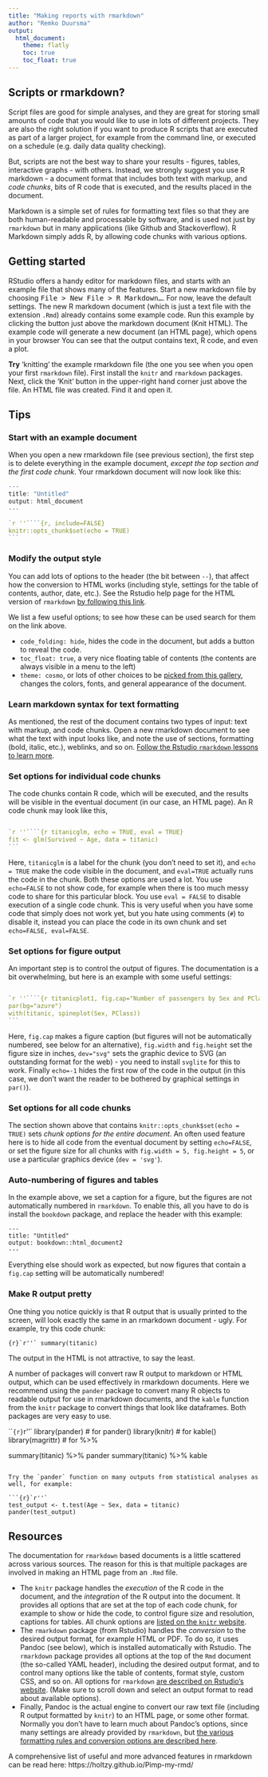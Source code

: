 ```yaml
---
title: "Making reports with rmarkdown"
author: "Remko Duursma"
output: 
  html_document:
    theme: flatly
    toc: true
    toc_float: true
---
```




## Scripts or rmarkdown?

Script files are good for simple analyses, and they are great for storing small amounts of code that you would like to use in lots of different projects. They are also the right solution if you want to produce R scripts that are executed as part of a larger project, for example from the command line, or executed on a schedule (e.g. daily data quality checking).

But, scripts are not the best way to share your results - figures, tables, interactive graphs - with others. Instead, we strongly suggest you use R markdown - a document format that includes both text with markup, and *code chunks*, bits of R code that is executed, and the results placed in the document. 

Markdown is a simple set of rules for formatting text files so that they are both human-readable and processable by software, and is used not just by `rmarkdown` but in many applications (like Github and Stackoverflow). R Markdown simply adds R, by allowing code chunks with various options.



## Getting started

RStudio offers a handy editor for markdown files, and starts with an example file that shows many of the features. Start a new markdown file by choosing <kbd>File > New File > R Markdown...</kbd>. For now, leave the default settings. The new R markdown document (which is just a text file with the extension `.Rmd`) already contains some example code. Run this example by clicking the button just above the markdown document (Knit HTML). The example code will generate a new document (an HTML page), which opens in your browser You can see that the output contains text, R code, and even a plot.


**Try** 'knitting' the example rmarkdown file (the one you see when you open your first `rmarkdown` file). First install the `knitr` and `rmarkdown` packages. Next, click the 'Knit' button in the upper-right hand corner just above the file. An HTML file was created. Find it and open it.


## Tips

### Start with an example document

When you open a new rmarkdown file (see previous section), the first step is to delete everything in the example document, *except the top section and the first code chunk*. Your rmarkdown document will now look like this:


````r
---
title: "Untitled"
output: html_document
---

`r ''````{r, include=FALSE}
knitr::opts_chunk$set(echo = TRUE)
```
````



### Modify the output style

You can add lots of options to the header (the bit between `--`), that affect how the conversion to HTML works (including style, settings for the table of contents, author, date, etc.). See the Rstudio help page for the HTML version of `rmarkdown` [by following this link](https://bookdown.org/yihui/rmarkdown/html-document.html). 

We list a few useful options; to see how these can be used search for them on the link above.

- `code_folding: hide`, hides the code in the document, but adds a button to reveal the code.
- `toc_float: true`, a very nice floating table of contents (the contents are always visible in a menu to the left)
- `theme: cosmo`, or lots of other choices to be [picked from this gallery](https://bootswatch.com/3/), changes the colors, fonts, and general appearance of the document.



### Learn markdown syntax for text formatting

As mentioned, the rest of the document contains two types of input: text with markup, and code chunks. Open a new rmarkdown document to see what the text with input looks like, and note the use of sections, formatting (bold, italic, etc.), weblinks, and so on. [Follow the Rstudio `rmarkdown` lessons to learn more](https://rmarkdown.rstudio.com/lesson-2.html).


### Set options for individual code chunks

The code chunks contain R code, which will be executed, and the results will be visible in the eventual document (in our case, an HTML page). An R code chunk may look like this,

````r

`r ''````{r titanicglm, echo = TRUE, eval = TRUE}
fit <- glm(Survived ~ Age, data = titanic)
```
````

Here, `titanicglm` is a label for the chunk (you don't need to set it), and `echo = TRUE` make the code visible in the document, and `eval=TRUE` actually runs the code in the chunk. Both these options are used a lot. You use `echo=FALSE` to not show code, for example when there is too much messy code to share for this particular block. You use `eval = FALSE` to disable execution of a single code chunk. This is very useful when you have some code that simply does not work yet, but you hate using comments (`#`) to disable it, instead you can place the code in its own chunk and set `echo=FALSE, eval=FALSE`.

### Set options for figure output {-}

An important step is to control the output of figures. The documentation is a bit overwhelming, but here is an example with some useful settings:

````r

`r ''````{r titanicplot1, fig.cap="Number of passengers by Sex and PClass", fig.width=4, fig.height=4, dev="svg", echo = -1}`r''`
par(bg="azure")
with(titanic, spineplot(Sex, PClass))
```
````

Here, `fig.cap` makes a figure caption (but figures will not be automatically numbered, see below for an alternative), `fig.width` and `fig.height` set the figure size in inches, `dev="svg"` sets the graphic device to SVG (an outstanding format for the web) - you need to install `svglite` for this to work. Finally `echo=-1` hides the first row of the code in the output (in this case, we don't want the reader to be bothered by graphical settings in `par()`).


### Set options for all code chunks {-}

The section shown above that contains  `knitr::opts_chunk$set(echo = TRUE)` sets *chunk options for the entire document*. An often used feature here is to hide all code from the eventual document by setting `echo=FALSE`, or set the figure size for all chunks with `fig.width = 5, fig.height = 5`, or use a particular graphics device (`dev = 'svg'`).


### Auto-numbering of figures and tables

In the example above, we set a caption for a figure, but the figures are not automatically numbered in `rmarkdown`. To enable this, all you have to do is install the `bookdown` package, and replace the header with this example:

```
---
title: "Untitled"
output: bookdown::html_document2
---

```

Everything else should work as expected, but now figures that contain a `fig.cap` setting will be automatically numbered! 


### Make R output pretty

One thing you notice quickly is that R output that is usually printed to the screen, will look exactly the same in an rmarkdown document - ugly. For example, try this code chunk:

```{r}`r''`
summary(titanic) 
```

The output in the HTML is not attractive, to say the least.

A number of packages will convert raw R output to markdown or HTML output, which can be used effectively in rmarkdown documents. Here we recommend using the `pander` package to convert many R objects to readable output for use in rmarkdown documents, and the `kable` function from the `knitr` package to convert things that look like dataframes. Both packages are very easy to use.

```{r}`r''`
library(pander)    # for pander()
library(knitr)     # for kable()
library(magrittr)  # for %>%

summary(titanic) %>% pander
summary(titanic) %>% kable
```

Try the `pander` function on many outputs from statistical analyses as well, for example:

```{r}`r''`
test_output <- t.test(Age ~ Sex, data = titanic)
pander(test_output)
```


## Resources {#rmarkdownresources}

The documentation for `rmarkdown` based documents is a little scattered across various sources. The reason for this is that multiple packages are involved in making an HTML page from an `.Rmd` file. 

- The `knitr` package handles the *execution* of the R code in the document, and the *integration* of the R output into the document. It provides all options that are set at the top of each code chunk, for example to show or hide the code, to control figure size and resolution, captions for tables. All chunk options are [listed on the `knitr` website](https://yihui.name/knitr/options/).
- The `rmarkdown` package (from Rstudio) handles the *conversion* to the desired output format, for example HTML or PDF. To do so, it uses Pandoc (see below), which is installed automatically with Rstudio. The `rmarkdown` package provides all options at the top of the `Rmd` document (the so-called YAML header), including the desired output format, and to control many options like the table of contents, format style, custom CSS, and so on. All options for `rmarkdown` [are described on Rstudio's website](https://rmarkdown.rstudio.com/). (Make sure to scroll down and select an output format to read about available options).
- Finally, Pandoc is the actual engine to convert our raw text file (including R output formatted by `knitr`) to an HTML page, or some other format. Normally you don't have to learn much about Pandoc's options, since many settings are already provided by `rmarkdown`, but [the various formatting rules and conversion options are described here](https://pandoc.org/MANUAL.html).



A comprehensive list of useful and more advanced features in rmarkdown can be read here: https://holtzy.github.io/Pimp-my-rmd/ 



